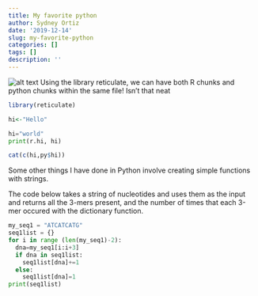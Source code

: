 ```yaml
---
title: My favorite python
author: Sydney Ortiz
date: '2019-12-14'
slug: my-favorite-python
categories: []
tags: []
description: ''
---
```


![alt text](/coolpython.png)
Using the library reticulate, we can have both R chunks and python chunks within the same file! Isn't that neat


```r
library(reticulate)

hi<-"Hello"
```

```python
hi="world"
print(r.hi, hi)
```

```r
cat(c(hi,py$hi))
```
Some other things I have done in Python involve  creating simple functions with strings.

The code below takes a string of nucleotides and uses them as the input and returns all the 3-mers present, and the number of times that each 3-mer occured with the dictionary function.

```python
my_seq1 = "ATCATCATG"
seq1list = {}
for i in range (len(my_seq1)-2):
  dna=my_seq1[i:i+3]
  if dna in seq1list:
    seq1list[dna]+=1
  else:
    seq1list[dna]=1
print(seq1list)
```
